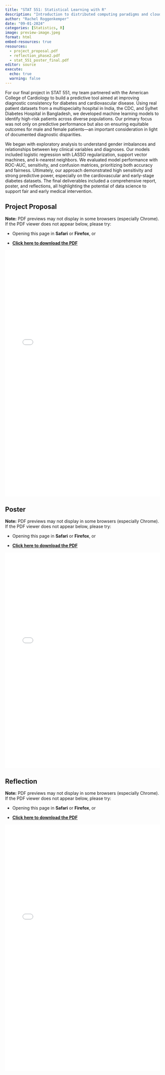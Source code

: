 ```yaml
---
title: "STAT 551: Statistical Learning with R"
description: "Introduction to distributed computing paradigms and cloud computing. Modern distributed computing infrastructures. Problem-solving in a distributed computing environment."
author: "Rachel Roggenkemper"
date: "09-01-2024"
categories: [Statistics, R]
image: preview-image.jpeg
format: html
embed-resources: true
resources: 
  - project_proposal.pdf
  - reflection_phase2.pdf
  - stat_551_poster_final.pdf
editor: source
execute: 
  echo: true
  warning: false
---
```


For our final project in STAT 551, my team partnered with the American College of Cardiology to build a predictive tool aimed at improving diagnostic consistency for diabetes and cardiovascular disease. Using real patient datasets from a multispecialty hospital in India, the CDC, and Sylhet Diabetes Hospital in Bangladesh, we developed machine learning models to identify high-risk patients across diverse populations. Our primary focus was not only on predictive performance but also on ensuring equitable outcomes for male and female patients—an important consideration in light of documented diagnostic disparities.

We began with exploratory analysis to understand gender imbalances and relationships between key clinical variables and diagnoses. Our models included logistic regression with LASSO regularization, support vector machines, and k-nearest neighbors. We evaluated model performance with ROC-AUC, sensitivity, and confusion matrices, prioritizing both accuracy and fairness. Ultimately, our approach demonstrated high sensitivity and strong predictive power, especially on the cardiovascular and early-stage diabetes datasets. The final deliverables included a comprehensive report, poster, and reflections, all highlighting the potential of data science to support fair and early medical intervention.


## Project Proposal 

**Note:** PDF previews may not display in some browsers (especially Chrome). If the PDF viewer does not appear below, please try:

- Opening this page in **Safari** or **Firefox**, or  

- **[Click here to download the PDF](project_proposal.pdf)**

```{=html}
<iframe src="project_proposal.pdf" width="100%" height="800px" style="border: none;"></iframe>
```


## Poster

**Note:** PDF previews may not display in some browsers (especially Chrome). If the PDF viewer does not appear below, please try:

- Opening this page in **Safari** or **Firefox**, or  

- **[Click here to download the PDF](stat_551_poster_final.pdf)**

```{=html}
<iframe src="stat_551_poster_final.pdf" width="100%" height="700px" style="border: none;"></iframe>
```


## Reflection

**Note:** PDF previews may not display in some browsers (especially Chrome). If the PDF viewer does not appear below, please try:

- Opening this page in **Safari** or **Firefox**, or  

- **[Click here to download the PDF](reflection_phase2.pdf)**

```{=html}
<iframe src="reflection_phase2.pdf" width="100%" height="800px" style="border: none;"></iframe>
```

